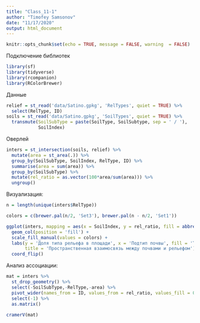 ```yaml
---
title: "Class_11-1"
author: "Timofey Samsonov"
date: "11/17/2020"
output: html_document
---
```


```r
knitr::opts_chunk$set(echo = TRUE, message = FALSE, warning  = FALSE)
```

Подключение библиотек
```r
library(sf)
library(tidyverse)
library(rcompanion)
library(RColorBrewer)
```


Данные
```r
relief = st_read('data/Satino.gpkg', 'RelTypes', quiet = TRUE) %>% 
  select(RelType, ID)
soils = st_read('data/Satino.gpkg', 'SoilTypes', quiet = TRUE) %>% 
  transmute(SoilSubType = paste(SoilType, SoilSubtype, sep = ' / '),
            SoilIndex)
```
Оверлей
```r
inters = st_intersection(soils, relief) %>% 
  mutate(area = st_area(.)) %>% 
  group_by(SoilSubType, SoilIndex, RelType, ID) %>% 
  summarise(area = sum(area)) %>% 
  group_by(SoilSubType) %>% 
  mutate(rel_ratio = as.vector(100*area/sum(area))) %>% 
  ungroup()
```

Визуализация:
```r
n = length(unique(inters$RelType))

colors = c(brewer.pal(n/2, 'Set3'), brewer.pal(n - n/2, 'Set1'))

ggplot(inters, mapping = aes(x = SoilIndex, y = rel_ratio, fill = abbreviate(RelType, 12))) +
  geom_col(position = 'fill') +
  scale_fill_manual(values = colors) +
  labs(y = 'Доля типа рельефа в площади', x = 'Подтип почвы', fill = 'Тип рельефа',
       title = 'Пространственная взаимосвязь между почвами и рельефом') +
  coord_flip()
```
Анализ ассоциации:
```r
mat = inters %>% 
  st_drop_geometry() %>% 
  select(-SoilSubType,-RelType,-area) %>% 
  pivot_wider(names_from = ID, values_from = rel_ratio, values_fill = 0) %>% 
  select(-1) %>% 
  as.matrix()
  
cramerV(mat)
```



